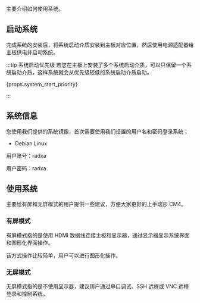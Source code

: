 主要介绍如何使用系统。

## 启动系统

完成系统的安装后，将系统启动介质安装到主板对应位置，然后使用电源适配器给主板供电并启动系统。

:::tip 系统启动优先级
若您在主板上安装了多个系统启动介质，可以只保留一个系统启动介质，这样系统就会从优先级较低的系统启动介质启动。

{props.system_start_priority}

:::

## 系统信息

您使用我们提供的系统镜像，首次需要使用我们设置的用户名和密码登录系统；

- Debian Linux

用户账号：radxa

用户密码：radxa

## 使用系统

主要给有屏和无屏模式的用户提供一些建议，方便大家更好的上手瑞莎 CM4。

### 有屏模式

有屏模式指的是使用 HDMI 数据线连接主板和显示器，通过显示器显示系统界面和图形化界面操作。

该方式操作比较简单，用户可以进行图形化操作。

### 无屏模式

无屏模式指的是不使用显示器，建议用户通过串口调试、SSH 远程或 VNC 远程登录和控制系统。
